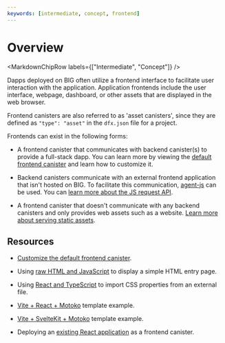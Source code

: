 ```yaml
---
keywords: [intermediate, concept, frontend]
---
```



# Overview

<MarkdownChipRow labels={["Intermediate", "Concept"]} />

Dapps deployed on BIG often utilize a frontend interface to facilitate user interaction with the application. Application frontends include the user interface, webpage, dashboard, or other assets that are displayed in the web browser.

Frontend canisters are also referred to as 'asset canisters', since they are defined as `"type": "asset"` in the `dfx.json` file for a project.

Frontends can exist in the following forms:

- A frontend canister that communicates with backend canister(s) to provide a full-stack dapp. You can learn more by viewing the [default frontend canister](custom-frontend.mdx) and learn how to customize it.

- Backend canisters communicate with an external frontend application that isn't hosted on BIG. To facilitate this communication, [agent-js](/docs/current/developer-docs/developer-tools/off-chain/agents/javascript-agent) can be used. You can [learn more about the JS request API](/docs/current/developer-docs/web-apps/browser-js/js-request-api).

- A frontend canister that doesn't communicate with any backend canisters and only provides web assets such as a website. [Learn more about serving static assets](serving-static-assets).

## Resources

- [Customize the default frontend canister](./custom-frontend.mdx).

- Using [raw HTML and JavaScript](/docs/current/motoko/main/getting-started/motoko-introduction) to display a simple HTML entry page.

- Using [React and TypeScript](./add-stylesheet.mdx) to import CSS properties from an external file.

- [Vite + React + Motoko](https://github.com/rvanasa/vite-react-motoko) template example.

- [Vite + SvelteKit + Motoko](https://github.com/letmejustputthishere/vite-sveltekit-motoko-ii/tree/main) template example.

- Deploying an [existing React application](./existing-frontend.mdx) as a frontend canister.





